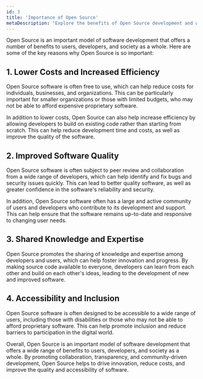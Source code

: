```yaml
---
id: 3
title: 'Importance of Open Source'
metaDescription: "Explore the benefits of Open Source development and why it's crucial for users, developers, and society. Learn why it's important and its impact on software."
---
```

<p class="lead">Open Source is an important model of software development that offers a number of benefits to users, developers, and society as a whole. Here are some of the key reasons why Open Source is so important:</p>

## 1. Lower Costs and Increased Efficiency
          
Open Source software is often free to use, which can help reduce costs for individuals, businesses, and organizations. This can be particularly important for smaller organizations or those with limited budgets, who may not be able to afford expensive proprietary software.

In addition to lower costs, Open Source can also help increase efficiency by allowing developers to build on existing code rather than starting from scratch. This can help reduce development time and costs, as well as improve the quality of the software.

## 2. Improved Software Quality

Open Source software is often subject to peer review and collaboration from a wide range of developers, which can help identify and fix bugs and security issues quickly. This can lead to better quality software, as well as greater confidence in the software's reliability and security.

In addition, Open Source software often has a large and active community of users and developers who contribute to its development and support. This can help ensure that the software remains up-to-date and responsive to changing user needs.

## 3. Shared Knowledge and Expertise

Open Source promotes the sharing of knowledge and expertise among developers and users, which can help foster innovation and progress. By making source code available to everyone, developers can learn from each other and build on each other's ideas, leading to the development of new and improved software.

## 4. Accessibility and Inclusion

Open Source software is often designed to be accessible to a wide range of users, including those with disabilities or those who may not be able to afford proprietary software. This can help promote inclusion and reduce barriers to participation in the digital world.

Overall, Open Source is an important model of software development that offers a wide range of benefits to users, developers, and society as a whole. By promoting collaboration, transparency, and community-driven development, Open Source helps to drive innovation, reduce costs, and improve the quality and accessibility of software.
